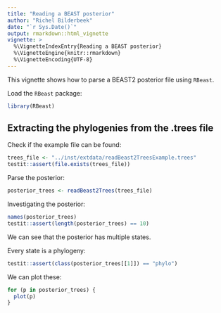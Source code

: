 ```yaml
---
title: "Reading a BEAST posterior"
author: "Richel Bilderbeek"
date: "`r Sys.Date()`"
output: rmarkdown::html_vignette
vignette: >
  %\VignetteIndexEntry{Reading a BEAST posterior}
  %\VignetteEngine{knitr::rmarkdown}
  %\VignetteEncoding{UTF-8}
---
```


This vignette shows how to parse a BEAST2 posterior file using `RBeast`.

Load the `RBeast` package:

```r
library(RBeast)
```


## Extracting the phylogenies from the .trees file

Check if the example file can be found:

```r
trees_file <- "../inst/extdata/readBeast2TreesExample.trees"
testit::assert(file.exists(trees_file))
```

Parse the posterior:

```r
posterior_trees <- readBeast2Trees(trees_file)
```

Investigating the posterior:

```r
names(posterior_trees)
testit::assert(length(posterior_trees) == 10)
```

We can see that the posterior has multiple states.

Every state is a phylogeny:

```r
testit::assert(class(posterior_trees[[1]]) == "phylo")
```

We can plot these:

```r
for (p in posterior_trees) {
  plot(p)
}
```
